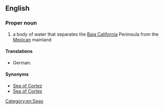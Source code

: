==English==
{{wikipedia}}

===Proper noun===
{{en-proper noun|head=[[gulf|Gulf]] [[of]] [[California]]}}

# a body of water that separates the [[Baja California]] Peninsula from the [[Mexican]] mainland

====Translations====
{{trans-top|body of water}}
* German: {{t+|de|Golf von Kalifornien|m}}
{{trans-mid}}
{{trans-bottom}}

====Synonyms====
* [[Sea of Cortez]]
* [[Sea of Cortés]]

[[Category:en:Seas]]